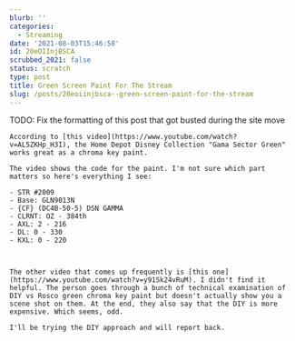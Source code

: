 ```yaml
---
blurb: ''
categories:
  - Streaming
date: '2021-08-03T15:46:58'
id: 20eOIInjBSCA
scrubbed_2021: false
status: scratch
type: post
title: Green Screen Paint For The Stream
slug: /posts/20eoiinjbsca--green-screen-paint-for-the-stream
---
```


TODO: Fix the formatting of this post that got busted during the site move



```
According to [this video](https://www.youtube.com/watch?v=AL5ZKHp_H3I), the Home Depot Disney Collection "Gama Sector Green" works great as a chroma key paint. 

The video shows the code for the paint. I'm not sure which part matters so here's everything I see:

- STR #2009
- Base: GLN9013N
- {CF} (DC4B-50-5) DSN GAMMA
- CLRNT: OZ - 384th
- AXL: 2 - 216
- DL: 0 - 330
- KXL: 0 - 220



The other video that comes up frequently is [this one](https://www.youtube.com/watch?v=y91Sk24vRuM). I didn't find it helpful. The person goes through a bunch of technical examination of DIY vs Rosco green chroma key paint but doesn't actually show you a scene shot on them. At the end, they also say that the DIY is more expensive. Which seems, odd.

I'll be trying the DIY approach and will report back.
```
